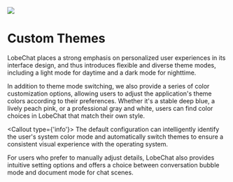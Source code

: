 
![](https://gw.alipayobjects.com/zos/kitchen/pvus1lo%26Z7/darkmode.webp)

# Custom Themes

LobeChat places a strong emphasis on personalized user experiences in its interface design, and thus introduces flexible and diverse theme modes, including a light mode for daytime and a dark mode for nighttime.

In addition to theme mode switching, we also provide a series of color customization options, allowing users to adjust the application's theme colors according to their preferences. Whether it's a stable deep blue, a lively peach pink, or a professional gray and white, users can find color choices in LobeChat that match their own style.

<Callout type={'info'}>
  The default configuration can intelligently identify the user's system color mode and
  automatically switch themes to ensure a consistent visual experience with the operating
  system.
</Callout>

For users who prefer to manually adjust details, LobeChat also provides intuitive setting options and offers a choice between conversation bubble mode and document mode for chat scenes.
